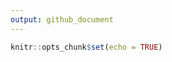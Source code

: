 ---
output: github_document
---

```{r setup, include=FALSE}
knitr::opts_chunk$set(echo = TRUE)
```

